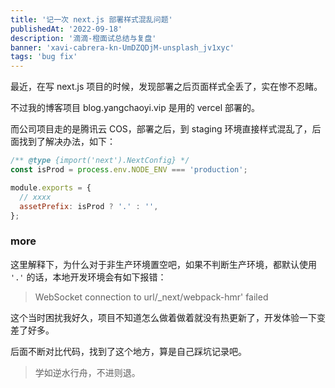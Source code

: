 ```yaml
---
title: '记一次 next.js 部署样式混乱问题'
publishedAt: '2022-09-18'
description: '滴滴-橙面试总结与复盘'
banner: 'xavi-cabrera-kn-UmDZQDjM-unsplash_jv1xyc'
tags: 'bug fix'
---
```


最近，在写 next.js 项目的时候，发现部署之后页面样式全丢了，实在惨不忍睹。

不过我的博客项目 blog.yangchaoyi.vip 是用的 vercel 部署的。

而公司项目走的是腾讯云 COS，部署之后，到 staging 环境直接样式混乱了，后面找到了解决办法，如下：

```javascript
/** @type {import('next').NextConfig} */
const isProd = process.env.NODE_ENV === 'production';

module.exports = {
  // xxxx
  assetPrefix: isProd ? '.' : '',
};
```

### more

这里解释下，为什么对于非生产环境置空吧，如果不判断生产环境，都默认使用 `'.'` 的话，本地开发环境会有如下报错：

> WebSocket connection to url/\_next/webpack-hmr' failed

这个当时困扰我好久，项目不知道怎么做着做着就没有热更新了，开发体验一下变差了好多。

后面不断对比代码，找到了这个地方，算是自己踩坑记录吧。

> 学如逆水行舟，不进则退。
